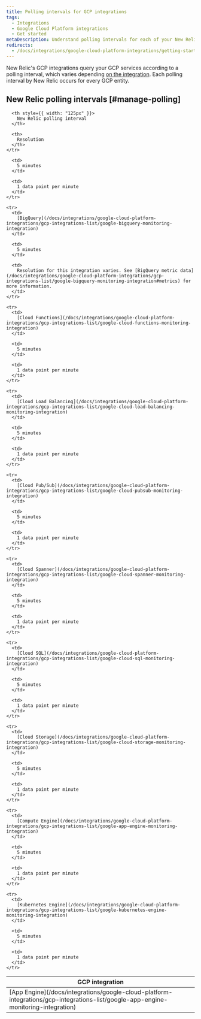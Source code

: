 ```yaml
---
title: Polling intervals for GCP integrations
tags:
  - Integrations
  - Google Cloud Platform integrations
  - Get started
metaDescription: Understand polling intervals for each of your New Relic AWS integrations.
redirects:
  - /docs/integrations/google-cloud-platform-integrations/getting-started/polling-intervals-gcp-integrations
---
```


New Relic's GCP integrations query your GCP services according to a polling interval, which varies depending [on the integration](#aws-integrations). Each polling interval by New Relic occurs for every GCP entity.

## New Relic polling intervals [#manage-polling]

<table>
  <thead>
    <tr>
      <th style={{ width: "200px" }}>
        GCP integration
      </th>

      <th style={{ width: "125px" }}>
        New Relic polling interval
      </th>

      <th>
        Resolution
      </th>
    </tr>
  </thead>

  <tbody>
    <tr>
      <td>
        [App Engine](/docs/integrations/google-cloud-platform-integrations/gcp-integrations-list/google-app-engine-monitoring-integration)
      </td>

      <td>
        5 minutes
      </td>

      <td>
        1 data point per minute
      </td>
    </tr>

    <tr>
      <td>
        [BigQuery](/docs/integrations/google-cloud-platform-integrations/gcp-integrations-list/google-bigquery-monitoring-integration)
      </td>

      <td>
        5 minutes
      </td>

      <td>
        Resolution for this integration varies. See [BigQuery metric data](/docs/integrations/google-cloud-platform-integrations/gcp-integrations-list/google-bigquery-monitoring-integration#metrics) for more information.
      </td>
    </tr>

    <tr>
      <td>
        [Cloud Functions](/docs/integrations/google-cloud-platform-integrations/gcp-integrations-list/google-cloud-functions-monitoring-integration)
      </td>

      <td>
        5 minutes
      </td>

      <td>
        1 data point per minute
      </td>
    </tr>

    <tr>
      <td>
        [Cloud Load Balancing](/docs/integrations/google-cloud-platform-integrations/gcp-integrations-list/google-cloud-load-balancing-monitoring-integration)
      </td>

      <td>
        5 minutes
      </td>

      <td>
        1 data point per minute
      </td>
    </tr>

    <tr>
      <td>
        [Cloud Pub/Sub](/docs/integrations/google-cloud-platform-integrations/gcp-integrations-list/google-cloud-pubsub-monitoring-integration)
      </td>

      <td>
        5 minutes
      </td>

      <td>
        1 data point per minute
      </td>
    </tr>

    <tr>
      <td>
        [Cloud Spanner](/docs/integrations/google-cloud-platform-integrations/gcp-integrations-list/google-cloud-spanner-monitoring-integration)
      </td>

      <td>
        5 minutes
      </td>

      <td>
        1 data point per minute
      </td>
    </tr>

    <tr>
      <td>
        [Cloud SQL](/docs/integrations/google-cloud-platform-integrations/gcp-integrations-list/google-cloud-sql-monitoring-integration)
      </td>

      <td>
        5 minutes
      </td>

      <td>
        1 data point per minute
      </td>
    </tr>

    <tr>
      <td>
        [Cloud Storage](/docs/integrations/google-cloud-platform-integrations/gcp-integrations-list/google-cloud-storage-monitoring-integration)
      </td>

      <td>
        5 minutes
      </td>

      <td>
        1 data point per minute
      </td>
    </tr>

    <tr>
      <td>
        [Compute Engine](/docs/integrations/google-cloud-platform-integrations/gcp-integrations-list/google-app-engine-monitoring-integration)
      </td>

      <td>
        5 minutes
      </td>

      <td>
        1 data point per minute
      </td>
    </tr>

    <tr>
      <td>
        [Kubernetes Engine](/docs/integrations/google-cloud-platform-integrations/gcp-integrations-list/google-kubernetes-engine-monitoring-integration)
      </td>

      <td>
        5 minutes
      </td>

      <td>
        1 data point per minute
      </td>
    </tr>
  </tbody>
</table>
